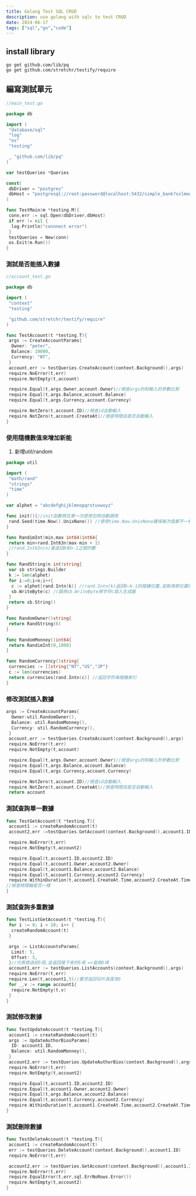 ```yaml
---
title: Golang Test SQL CRUD
description: use golang with sqlc to test CRUD
date: 2024-06-17
tags: ["sql","go","code"]
---
```


## install library

```shell
go get github.com/lib/pq
go get github.com/stretchr/testify/require
```

## 編寫測試單元

```go
//main_test.go

package db

import (
 "database/sql"
 "log"
 "os"
 "testing"

 _ "github.com/lib/pq"
)

var testQueries *Queries

const(
 dbDriver = "postgres"
 dbHost = "postgresql://root:password@localhost:5432/simple_bank?sslmode=disable"
)

func TestMain(m *testing.M){
 conn,err := sql.Open(dbDriver,dbHost)
 if err != nil {
  log.Println("connnect error")
 }
 testQueries = New(conn)
 os.Exit(m.Run())
}
```

### 測試是否能插入數據

```go
//account_test.go

package db

import (
 "context"
 "testing"

 "github.com/stretchr/testify/require"
)

func TestAccount(t *testing.T){
 args := CreateAccountParams{
  Owner: "peter",
  Balance: 10000,
  Currency: "NT",
 }
 account,err := testQueries.CreateAccount(context.Background(),args)
 require.NoError(t,err)
 require.NotEmpty(t,account)

 require.Equal(t,args.Owner,account.Owner)//檢查args的和輸入的參數比對
 require.Equal(t,args.Balance,account.Balance)
 require.Equal(t,args.Currency,account.Currency)

 require.NotZero(t,account.ID)//檢查id自動輸入
 require.NotZero(t,account.CreateAt)//檢查時間自是否自動輸入
}
```

### 使用隨機數值來增加新能

1. 新增util/random

```go
package util

import (
 "math/rand"
 "strings"
 "time"
)

var alphet = "abcdefghijklmnopqrstuvwxyz"

func init(){//init函數將在第一次使用包時自動調用
 rand.Seed(time.Now().UnixNano()) //使用time.Now.UnixNano確保每次值都不一樣
}

func RandimInt(min,max int64)int64{
 return min+rand.Int63n(max-min + 1)
 //rand.Int63n(n)會返回0和n-1之間的數
}

func RandString(n int)string{
 var sb strings.Builder
 k := len(alphet)
 for i:=0;i<n;i++{
  c := alphet[rand.Intn(k)] //rand.Intn(k)返回0~k-1的隨機位置,並取得那位置的字符
  sb.WriteByte(c) //調用sb.WriteByte將字符c寫入生成器
 }
 return sb.String()
}

func RandomOwner()string{
 return RandString(6)
}

func RandomMonney()int64{
 return RandimInt(0,1000)
}

func RandomCurrency()string{
 currencies := []string{"NT","US","JP"}
 c := len(currencies)
 return currencies[rand.Intn(c)] //返回字符串隨機索引
}
```

### 修改測試插入數據

```go
args := CreateAccountParams{
  Owner:util.RandomOwner(),
  Balance: util.RandomMonney(),
  Currency: util.RandomCurrency(),
 }
 account,err := testQueries.CreateAccount(context.Background(),args)
 require.NoError(t,err)
 require.NotEmpty(t,account)

 require.Equal(t,args.Owner,account.Owner)//檢查args的和輸入的參數比對
 require.Equal(t,args.Balance,account.Balance)
 require.Equal(t,args.Currency,account.Currency)

 require.NotZero(t,account.ID)//檢查id自動輸入
 require.NotZero(t,account.CreateAt)//檢查時間自是否自動輸入
 return account
```

### 測試查詢單一數據

```go
func TestGetAccount(t *testing.T){
 account1 := createRandomAccount(t)
 account2,err :=testQueries.GetAccount(context.Background(),account1.ID)

 require.NoError(t,err)
 require.NotEmpty(t,account2)

 require.Equal(t,account1.ID,account2.ID)
 require.Equal(t,account1.Owner,account2.Owner)
 require.Equal(t,account1.Balance,account2.Balance)
 require.Equal(t,account1.Currency,account2.Currency)
 require.WithinDuration(t,account1.CreateAt.Time,account2.CreateAt.Time, time.Second)
//檢查時間軸是否一樣
}
```

### 測試查詢多重數據

```go
func TestListGetAccount(t *testing.T){
 for i := 0; i < 10; i++ {
  createRandomAccount(t)
 }

 args := ListAccountsParams{
  Limit: 5,
  Offset: 5,
 }//代表跳過前5項,並返回接下來的5項 =>查詢5項
 account1,err := testQueries.ListAccounts(context.Background(),args)
 require.NoError(t,err)
 require.Len(t,account1,5)//要求返回切片長度為5
 for _,v := range account1{
  require.NotEmpty(t,v)
 }
}
```

### 測試修改數據

```go
func TestUpdateAccount(t *testing.T){
 account1 := createRandomAccount(t)
 args := UpdateAuthorBiosParams{
  ID: account1.ID,
  Balance: util.RandomMonney(),
 }
 account2,err := testQueries.UpdateAuthorBios(context.Background(),args)
 require.NoError(t,err)
 require.NotEmpty(t,account2)

 require.Equal(t,account1.ID,account2.ID)
 require.Equal(t,account1.Owner,account2.Owner)
 require.Equal(t,args.Balance,account2.Balance)
 require.Equal(t,account1.Currency,account2.Currency)
 require.WithinDuration(t,account1.CreateAt.Time,account2.CreateAt.Time, time.Second)//檢查時間軸是否一樣
}
```

### 測試刪除數據

```go
func TestDeleteAccount(t *testing.T){
 account1 := createRandomAccount(t)
 err := testQueries.DeleteAccount(context.Background(),account1.ID)
 require.NoError(t,err)

 account2,err := testQueries.GetAccount(context.Background(),account1.ID)
 require.NoError(t,err)
 require.EqualError(t,err,sql.ErrNoRows.Error())
 require.NotEmpty(t,account2)
}
```
